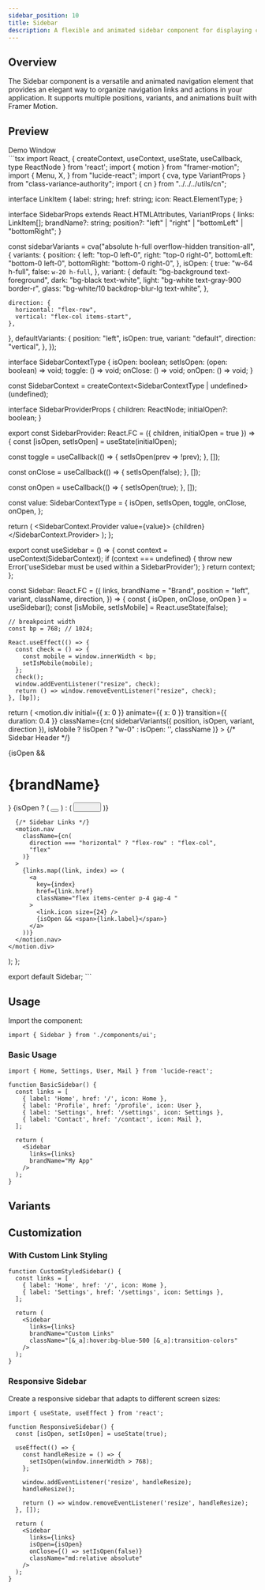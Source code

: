 ```yaml
---
sidebar_position: 10
title: Sidebar
description: A flexible and animated sidebar component for displaying content.
---
```



## Overview

The Sidebar component is a versatile and animated navigation element that provides an elegant way to organize navigation links and actions in your application. It supports multiple positions, variants, and animations built with Framer Motion.

## Preview

<Tabs defaultValue="preview">
  <TabItem value="preview" label="Preview" default>
    <div className="w-full h-[400px] relative border rounded-lg overflow-hidden bg-slate-100 shadow-lg">
      <div className="w-full h-8 bg-gray-200 flex items-center px-2 gap-2">
        <div className="w-3 h-3 rounded-full bg-red-500"/>
        <div className="w-3 h-3 rounded-full bg-yellow-500"/>
        <div className="w-3 h-3 rounded-full bg-green-500"/>
        <span className="text-sm text-gray-600 ml-2">Demo Window</span>
      </div>
      <div className="relative h-[calc(100%-2rem)] bg-white">
      <SidebarProvider>
        <Sidebar
          links={[
            { label: 'Home', href: '#', icon: Home },
            { label: 'Profile', href: '#', icon: User },
            { label: 'Settings', href: '#', icon: Settings },
            { label: 'Help', href: '#', icon: HelpCircle },
          ]}
          brandName="Demo App"
        />
        </SidebarProvider>
      </div>
    </div>
  </TabItem>
  <TabItem value="code" label="Code">
    ```tsx
 import React, { createContext, useContext, useState, useCallback, type ReactNode } from 'react';
import { motion } from "framer-motion";
import {
  Menu,
  X,
} from "lucide-react";
import { cva, type VariantProps } from "class-variance-authority";
import { cn } from "../../../utils/cn";

interface LinkItem {
  label: string;
  href: string;
  icon: React.ElementType;
}

interface SidebarProps
  extends React.HTMLAttributes<HTMLDivElement>,
    VariantProps<typeof sidebarVariants> {
  links: LinkItem[];
  brandName?: string;
  position?: "left" | "right" | "bottomLeft" | "bottomRight";
}

const sidebarVariants = cva("absolute h-full overflow-hidden transition-all", {
  variants: {
    position: {
      left: "top-0 left-0",
      right: "top-0 right-0",
      bottomLeft: "bottom-0 left-0",
      bottomRight: "bottom-0 right-0",
    },
    isOpen: {
      true: "w-64 h-full",
      false: `w-20 h-full`,
    },
    variant: {
      default: "bg-background text-foreground",
      dark: "bg-black text-white",
      light: "bg-white text-gray-900 border-r",
      glass: "bg-white/10 backdrop-blur-lg text-white",
    },

    direction: {
      horizontal: "flex-row",
      vertical: "flex-col items-start",
    },
  },
  defaultVariants: {
    position: "left",
    isOpen: true,
    variant: "default",
    direction: "vertical",
  },
});

interface SidebarContextType {
  isOpen: boolean;
  setIsOpen: (open: boolean) => void;
  toggle: () => void;
  onClose: () => void;
  onOpen: () => void;
}

const SidebarContext = createContext<SidebarContextType | undefined>(undefined);

interface SidebarProviderProps {
  children: ReactNode;
  initialOpen?: boolean;
}

export const SidebarProvider: React.FC<SidebarProviderProps> = ({ 
  children, 
  initialOpen = true 
}) => {
  const [isOpen, setIsOpen] = useState(initialOpen);

  const toggle = useCallback(() => {
    setIsOpen(prev => !prev);
  }, []);

  const onClose = useCallback(() => {
    setIsOpen(false);
  }, []);

  const onOpen = useCallback(() => {
    setIsOpen(true);
  }, []);

  const value: SidebarContextType = {
    isOpen,
    setIsOpen,
    toggle,
    onClose,
    onOpen,
  };

  return (
    <SidebarContext.Provider value={value}>
      {children}
    </SidebarContext.Provider>
  );
};

export const useSidebar = () => {
  const context = useContext(SidebarContext);
  if (context === undefined) {
    throw new Error('useSidebar must be used within a SidebarProvider');
  }
  return context;
};

const Sidebar: React.FC<SidebarProps> = ({
  links,
  brandName = "Brand",
  position = "left",
  variant,
  className,
  direction,
}) => {
  const { isOpen, onClose, onOpen } = useSidebar();
    const [isMobile, setIsMobile] = React.useState(false);
  
    // breakpoint width
    const bp = 768; // 1024;
  
    React.useEffect(() => {
      const check = () => {
        const mobile = window.innerWidth < bp;
        setIsMobile(mobile);
      };
      check();
      window.addEventListener("resize", check);
      return () => window.removeEventListener("resize", check);
    }, [bp]);

  return (
    <motion.div
      initial={{ x: 0 }}
      animate={{ x: 0 }}
      transition={{ duration: 0.4 }}
      className={cn(
        sidebarVariants({ position, isOpen, variant, direction }),
        isMobile ? !isOpen ? "w-0" : isOpen: '',
        className
      )}
    >
      {/* Sidebar Header */}
      <div className="p-4 flex items-center justify-between gap-4">
        {isOpen && <h1 className="text-xl font-bold">{brandName}</h1>}
          {isOpen ? (
        <button onClick={onClose}>
            <span title="Close">
              <X size={24} />
            </span>
        </button>
          ) : (
            <button onClick={onOpen}>
              <span title="Open">
                <Menu size={24} />
              </span>
            </button>
          )}
      </div>

      {/* Sidebar Links */}
      <motion.nav
        className={cn(
          direction === "horizontal" ? "flex-row" : "flex-col",
          "flex"
        )}
      >
        {links.map((link, index) => (
          <a
            key={index}
            href={link.href}
            className="flex items-center p-4 gap-4 "
          >
            <link.icon size={24} />
            {isOpen && <span>{link.label}</span>}
          </a>
        ))}
      </motion.nav>
    </motion.div>
  );
};

export default Sidebar;
    ```
  </TabItem>
</Tabs>

## Usage

Import the component:

```tsx
import { Sidebar } from './components/ui';
```

### Basic Usage

```tsx
import { Home, Settings, User, Mail } from 'lucide-react';

function BasicSidebar() {
  const links = [
    { label: 'Home', href: '/', icon: Home },
    { label: 'Profile', href: '/profile', icon: User },
    { label: 'Settings', href: '/settings', icon: Settings },
    { label: 'Contact', href: '/contact', icon: Mail },
  ];

  return (
    <Sidebar
      links={links}
      brandName="My App"
    />
  );
}
```


## Variants

<SidebarDemo />

## Customization

### With Custom Link Styling

```tsx
function CustomStyledSidebar() {
  const links = [
    { label: 'Home', href: '/', icon: Home },
    { label: 'Settings', href: '/settings', icon: Settings },
  ];

  return (
    <Sidebar
      links={links}
      brandName="Custom Links"
      className="[&_a]:hover:bg-blue-500 [&_a]:transition-colors"
    />
  );
}
```

### Responsive Sidebar

Create a responsive sidebar that adapts to different screen sizes:

```tsx
import { useState, useEffect } from 'react';

function ResponsiveSidebar() {
  const [isOpen, setIsOpen] = useState(true);

  useEffect(() => {
    const handleResize = () => {
      setIsOpen(window.innerWidth > 768);
    };

    window.addEventListener('resize', handleResize);
    handleResize();

    return () => window.removeEventListener('resize', handleResize);
  }, []);

  return (
    <Sidebar
      links={links}
      isOpen={isOpen}
      onClose={() => setIsOpen(false)}
      className="md:relative absolute"
    />
  );
}
```
